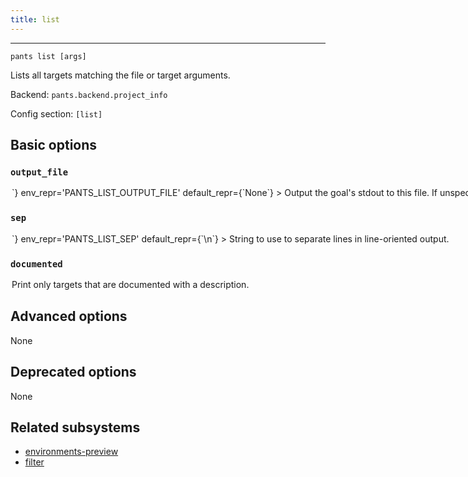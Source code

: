```yaml
---
title: list
---
```



---

```
pants list [args]
```

Lists all targets matching the file or target arguments.

Backend: <span className="color--primary">`pants.backend.project_info`</span>

Config section: <span className="color--primary">`[list]`</span>

<span className={styles.options}>

## Basic options

### `output_file`

<Option
  cli_repr={`--list-output-file=<path>`}
  env_repr='PANTS_LIST_OUTPUT_FILE'
  default_repr={`None`}
>
Output the goal&#x27;s stdout to this file. If unspecified, outputs to stdout.
</Option>

### `sep`

<Option
  cli_repr={`--list-sep=<separator>`}
  env_repr='PANTS_LIST_SEP'
  default_repr={`\n`}
>
String to use to separate lines in line-oriented output.
</Option>

### `documented`

<Option
  cli_repr={`--[no-]list-documented`}
  env_repr='PANTS_LIST_DOCUMENTED'
  default_repr={`False`}
>
Print only targets that are documented with a description.
</Option>

## Advanced options

None

## Deprecated options

None

## Related subsystems

- [environments-preview](../subsystems/environments-preview.mdx)
- [filter](../subsystems/filter.mdx)

</span>